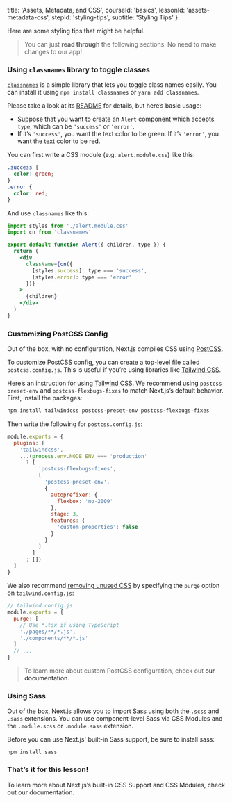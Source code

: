 
  title: 'Assets, Metadata, and CSS',
  courseId: 'basics',
  lessonId: 'assets-metadata-css',
  stepId: 'styling-tips',
  subtitle: 'Styling Tips'
}

Here are some styling tips that might be helpful.

> You can just **read through** the following sections. No need to make changes to our app!

### Using `classnames` library to toggle classes

[`classnames`](https://github.com/JedWatson/classnames) is a simple library that lets you toggle class names easily. You can install it using `npm install classnames` or `yarn add classnames`.

Please take a look at its [README](https://github.com/JedWatson/classnames) for details, but here’s basic usage:

- Suppose that you want to create an `Alert` component which accepts `type`, which can be `'success'` or `'error'`.
- If it’s `'success'`, you want the text color to be green. If it’s `'error'`, you want the text color to be red.

You can first write a CSS module (e.g. `alert.module.css`) like this:

```css
.success {
  color: green;
}
.error {
  color: red;
}
```

And use `classnames` like this:

```jsx
import styles from './alert.module.css'
import cn from 'classnames'

export default function Alert({ children, type }) {
  return (
    <div
      className={cn({
        [styles.success]: type === 'success',
        [styles.error]: type === 'error'
      })}
    >
      {children}
    </div>
  )
}
```

### Customizing PostCSS Config

Out of the box, with no configuration, Next.js compiles CSS using [PostCSS](https://postcss.org/).

To customize PostCSS config, you can create a top-level file called `postcss.config.js`. This is useful if you’re using libraries like [Tailwind CSS](https://tailwindcss.com/).

Here’s an instruction for using [Tailwind CSS](https://tailwindcss.com/). We recommend using `postcss-preset-env` and `postcss-flexbugs-fixes` to match <Link href="/docs/[...slug]" as="/docs/advanced-features/customizing-postcss-config#default-behavior"><a>Next.js’s default behavior</a></Link>. First, install the packages:

```bash
npm install tailwindcss postcss-preset-env postcss-flexbugs-fixes
```

Then write the following for `postcss.config.js`:

```js
module.exports = {
  plugins: [
    'tailwindcss',
    ...(process.env.NODE_ENV === 'production'
      ? [
          'postcss-flexbugs-fixes',
          [
            'postcss-preset-env',
            {
              autoprefixer: {
                flexbox: 'no-2009'
              },
              stage: 3,
              features: {
                'custom-properties': false
              }
            }
          ]
        ]
      : [])
  ]
}
```

We also recommend [removing unused CSS](https://tailwindcss.com/docs/controlling-file-size/#removing-unused-css) by specifying the `purge` option on `tailwind.config.js`:

```js
// tailwind.config.js
module.exports = {
  purge: [
    // Use *.tsx if using TypeScript
    './pages/**/*.js',
    './components/**/*.js'
  ]
  // ...
}
```

> To learn more about custom PostCSS configuration, check out <Link href="/docs/[...slug]" as="/docs/advanced-features/customizing-postcss-config"><a>our documentation</a></Link>.

### Using Sass

Out of the box, Next.js allows you to import [Sass](https://sass-lang.com/) using both the `.scss` and `.sass` extensions. You can use component-level Sass via CSS Modules and the `.module.scss` or `.module.sass` extension.

Before you can use Next.js' built-in Sass support, be sure to install sass:

```shell
npm install sass
```

### That’s it for this lesson!

To learn more about Next.js’s built-in CSS Support and CSS Modules, check out <Link href="/docs/[...slug]" as="/docs/basic-features/built-in-css-support"><a>our documentation</a></Link>.

